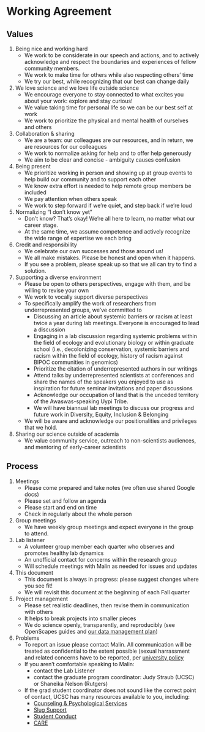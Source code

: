
# Working Agreement
## Values

1. Being nice and working hard
    - We work to be considerate in our speech and actions, and to actively acknowledge and respect the boundaries and experiences of fellow community members.
    - We work to make time for others while also respecting others' time
    - We try our best, while recognizing that our best can change daily
2. We love science and we love life outside science
    - We encourage everyone to stay connected to what excites you about your work: explore and stay curious!
    - We value taking time for personal life so we can be our best self at work
    - We work to prioritize the physical and mental health of ourselves and others
3. Collaboration & sharing
    - We are a team: our colleagues are our resources, and in return, we are resources for our colleagues
    - We work to normalize asking for help and to offer help generously
    - We aim to be clear and concise - ambiguity causes confusion
4. Being present
    - We prioritize working in person and showing up at group events to help build our community and to support each other
    - We know extra effort is needed to help remote group members be included
    - We pay attention when others speak
    - We work to step forward if we're quiet, and step back if we're loud
5. Normalizing "I don't know yet"
    - Don’t know? That’s okay! We’re all here to learn, no matter what our career stage.
    - At the same time, we assume competence and actively recognize the wide range of expertise we each bring
6. Credit and responsibility
    - We celebrate our own successes and those around us!
    - We all make mistakes. Please be honest and open when it happens.
    - If you see a problem, please speak up so that we all can try to find a solution.
7. Supporting a diverse environment
    - Please be open to others perspectives, engage with them, and be willing to revise your own
    - We work to vocally support diverse perspectives
    - To specifically amplify the work of researchers from underrepresented groups, we've committed to 
      - Discussing an article about systemic barriers or racism at least twice a year during lab meetings. Everyone is encouraged to lead a discussion
      - Engaging in a lab discussion regarding systemic problems within the field of ecology and evolutionary biology or within graduate school (i.e., decolonizing conservation, systemic barriers and racism within the field of ecology, history of racism against BIPOC communities in genomics)
      - Prioritize the citation of underrepresented authors in our writings
      - Attend talks by underrepresented scientists at conferences and share the names of the speakers you enjoyed to use as inspiration for future seminar invitations and paper discussions
       - Acknowledge our occupation of land that is the unceded territory of the Awaswas-speaking Uypi Tribe. 
       - We will have biannual lab meetings to discuss our progress and future work in Diversity, Equity, Inclusion & Belonging
    - We will be aware and acknowledge our positionalities and privileges that we hold.
8. Sharing our science outside of academia
    - We value community service, outreach to non-scientists audiences, and mentoring of early-career scientists

## Process

1. Meetings
    - Please come prepared and take notes (we often use shared Google docs)
    - Please set and follow an agenda
    - Please start and end on time
    - Check in regularly about the whole person
2. Group meetings
    - We have weekly group meetings and expect everyone in the group to attend.
3. Lab listener
    - A volunteer group member each quarter who observes and promotes healthy lab dynamics
    - An unofficial contact for concerns within the research group
    - Will schedule meetings with Malin as needed for issues and updates
4. This document
    - This document is always in progress: please suggest changes where you see fit!
    - We will revisit this document at the beginning of each Fall quarter
5. Project management
    - Please set realistic deadlines, then revise them in communication with others
    - It helps to break projects into smaller pieces
    - We do science openly, transparently, and reproducibly (see OpenScapes guides and [our data management plan](https://github.com/pinskylab/how_we_work/blob/master/data-management.md))
6. Problems
    - To report an issue please contact Malin. All communication will be treated as confidential to the extent possible (sexual harrassment and related concerns have to be reported, per [university policy](https://titleix.ucsc.edu/reporting/index.html)
    - If you aren't comfortable speaking to Malin: 
      - contact the Lab Listener
      - contact the graduate program coordinator: Judy Straub (UCSC) or Shaneika Nelson (Rutgers)
    - If the grad student coordinator does not sound like the correct point of contact, UCSC has many resources available to you, including:
      - [Counseling & Psychological Services](https://caps.ucsc.edu/)
      - [Slug Support](https://deanofstudents.ucsc.edu/slug-support/program/graduate-students.html)
      - [Student Conduct](https://deanofstudents.ucsc.edu/student-conduct/index.html)
      - [CARE](https://care.ucsc.edu/)
